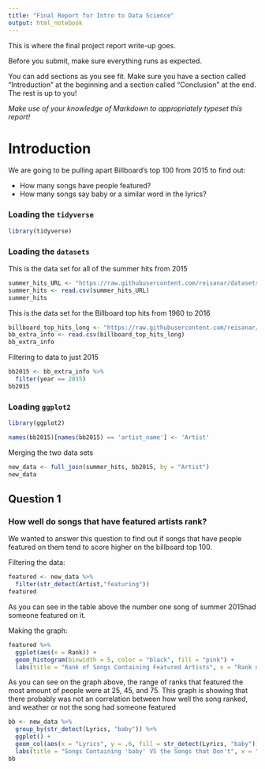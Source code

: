 ```yaml
---
title: "Final Report for Intro to Data Science"
output: html_notebook
---
```


This is where the final project report write-up goes. 


Before you submit, make sure everything runs as expected.

You can add sections as you see fit. Make sure you have a section called "Introduction" at the beginning and a section called "Conclusion" at the end. The rest is up to you!

_Make use of your knowledge of Markdown to appropriately typeset this report!_

# Introduction

We are going to be pulling apart Billboard's top 100 from 2015 to find out:

- How many songs have people featured?
- How many songs say baby or a similar word in the lyrics?


### Loading the `tidyverse` 

```r
library(tidyverse)
```


### Loading the `datasets`

This is the data set for all of the summer hits from 2015

```r
summer_hits_URL <- "https://raw.githubusercontent.com/reisanar/datasets/master/BB_top100_2015.csv"
summer_hits <- read.csv(summer_hits_URL)
summer_hits
```


This is the data set for the Billboard top hits from 1960 to 2016

```r
billboard_top_hits_long <- "https://raw.githubusercontent.com/reisanar/datasets/e74de9e16227527da1f12208db89fe82188269fb/bbTop100.csv"
bb_extra_info <- read.csv(billboard_top_hits_long)
bb_extra_info
```

Filtering to data to just 2015

```r
bb2015 <- bb_extra_info %>% 
  filter(year == 2015) 
bb2015
```

### Loading `ggplot2`

```r
library(ggplot2)
```







```r
names(bb2015)[names(bb2015) == 'artist_name'] <- 'Artist'
```

Merging the two data sets 

```r
new_data <- full_join(summer_hits, bb2015, by = "Artist")
new_data
```


## Question 1

### How well do songs that have featured  artists rank?

We wanted to answer this question to find out if songs that have people featured on them tend to score higher on the billboard top 100. 

Filtering the data:

```r
featured <- new_data %>%
  filter(str_detect(Artist,"featuring"))
featured
```
As you can see in the table above the number one song of summer 2015had someone featured on it. 


Making the graph:

```r
featured %>% 
  ggplot(aes(x = Rank)) +
  geom_histogram(binwidth = 5, color = "black", fill = "pink") +
  labs(title = "Rank of Songs Containing Featured Artists", x = "Rank of song (out of 100)", y = "Count of Songs")
```

As you can see on the graph above, the range of ranks that featured the most amount of people were at 25, 45, and 75. This graph is showing that there probably was not an correlation between how well the song ranked, and weather or not the song had someone featured




```r
bb <- new_data %>%
  group_by(str_detect(Lyrics, "baby")) %>%
  ggplot() +
  geom_col(aes(x = "Lyrics", y = .6, fill = str_detect(Lyrics, "baby"))) +
  labs(title = "Songs Containing 'baby' VS the Songs that Don't", x = "Lyrics", y = "Number of Songs")
bb
  
```


























